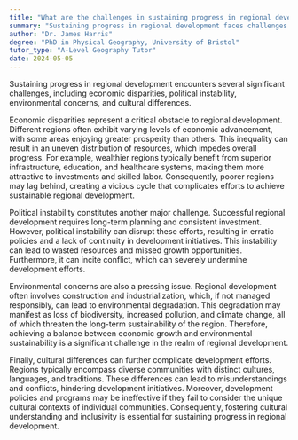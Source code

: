 ```yaml
---
title: "What are the challenges in sustaining progress in regional development?"
summary: "Sustaining progress in regional development faces challenges such as economic disparities, political instability, environmental concerns, and cultural differences."
author: "Dr. James Harris"
degree: "PhD in Physical Geography, University of Bristol"
tutor_type: "A-Level Geography Tutor"
date: 2024-05-05
---
```


Sustaining progress in regional development encounters several significant challenges, including economic disparities, political instability, environmental concerns, and cultural differences.

Economic disparities represent a critical obstacle to regional development. Different regions often exhibit varying levels of economic advancement, with some areas enjoying greater prosperity than others. This inequality can result in an uneven distribution of resources, which impedes overall progress. For example, wealthier regions typically benefit from superior infrastructure, education, and healthcare systems, making them more attractive to investments and skilled labor. Consequently, poorer regions may lag behind, creating a vicious cycle that complicates efforts to achieve sustainable regional development.

Political instability constitutes another major challenge. Successful regional development requires long-term planning and consistent investment. However, political instability can disrupt these efforts, resulting in erratic policies and a lack of continuity in development initiatives. This instability can lead to wasted resources and missed growth opportunities. Furthermore, it can incite conflict, which can severely undermine development efforts.

Environmental concerns are also a pressing issue. Regional development often involves construction and industrialization, which, if not managed responsibly, can lead to environmental degradation. This degradation may manifest as loss of biodiversity, increased pollution, and climate change, all of which threaten the long-term sustainability of the region. Therefore, achieving a balance between economic growth and environmental sustainability is a significant challenge in the realm of regional development.

Finally, cultural differences can further complicate development efforts. Regions typically encompass diverse communities with distinct cultures, languages, and traditions. These differences can lead to misunderstandings and conflicts, hindering development initiatives. Moreover, development policies and programs may be ineffective if they fail to consider the unique cultural contexts of individual communities. Consequently, fostering cultural understanding and inclusivity is essential for sustaining progress in regional development.
    